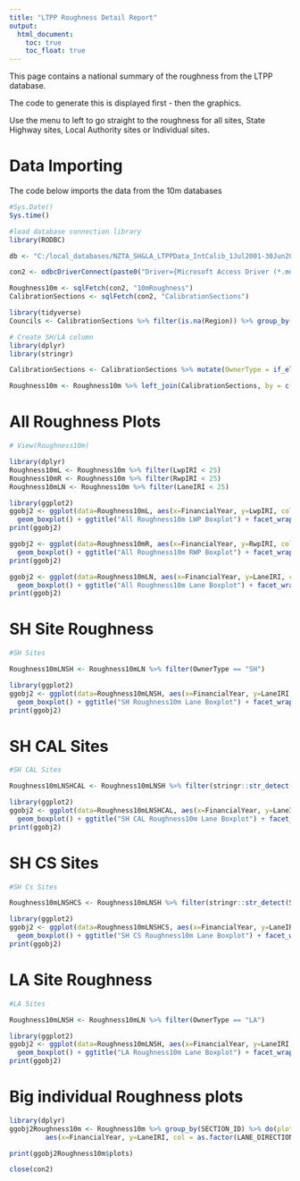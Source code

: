 ---
title: "LTPP Roughness Detail Report"
output:
  html_document:
    toc: true
    toc_float: true
---
This page contains a national summary of the roughness from the LTPP database.  

The code to generate this is displayed first - then the graphics.  
  
Use the menu to left to go straight to the roughness for all sites, State Highway sites, Local Authority sites or Individual sites.  

# Data Importing
The code below imports the data from the 10m databases

```{r import data, fig.height=40, fig.width=12, echo=TRUE}

#Sys.Date()
Sys.time()

#load database connection library
library(RODBC)

db <- "C:/local_databases/NZTA_SH&LA_LTPPData_IntCalib_1Jul2001-30Jun2021.mdb"

con2 <- odbcDriverConnect(paste0("Driver={Microsoft Access Driver (*.mdb, *.accdb)}; DBQ=", db))

Roughness10m <- sqlFetch(con2, "10mRoughness")
CalibrationSections <- sqlFetch(con2, "CalibrationSections")

library(tidyverse)
Councils <- CalibrationSections %>% filter(is.na(Region)) %>% group_by(NMA) %>% summarise()

# Create SH/LA column
library(dplyr)
library(stringr)

CalibrationSections <- CalibrationSections %>% mutate(OwnerType = if_else((str_detect(CAL_SECTION_ID, "CAL")|str_detect(CAL_SECTION_ID, "CS")), "SH", "LA"))

Roughness10m <- Roughness10m %>% left_join(CalibrationSections, by = c("SECTION_ID"="CAL_SECTION_ID"))
```

# All Roughness Plots

```{r plot Roughness10m on A3, fig.height=40, fig.width=12, echo=TRUE}

# View(Roughness10m)

library(dplyr)
Roughness10mL <- Roughness10m %>% filter(LwpIRI < 25)
Roughness10mR <- Roughness10m %>% filter(RwpIRI < 25)
Roughness10mLN <- Roughness10m %>% filter(LaneIRI < 25)

library(ggplot2)
ggobj2 <- ggplot(data=Roughness10mL, aes(x=FinancialYear, y=LwpIRI, col = as.factor(LANE_DIRECTION))) +
  geom_boxplot() + ggtitle("All Roughness10m LWP Boxplot") + facet_wrap(~SECTION_ID, ncol =5) + theme(axis.text.x=element_text(angle=90,hjust=1,vjust=0.5)) + labs(col = "I/D") + ylab("LWP Roughness (IRI)") + xlab("Financial Year") 
print(ggobj2)

ggobj2 <- ggplot(data=Roughness10mR, aes(x=FinancialYear, y=RwpIRI, col = as.factor(LANE_DIRECTION))) +
  geom_boxplot() + ggtitle("All Roughness10m RWP Boxplot") + facet_wrap(~SECTION_ID, ncol =5) + theme(axis.text.x=element_text(angle=90,hjust=1,vjust=0.5)) + labs(col = "I/D") + ylab("RWP Roughness (IRI)") + xlab("Financial Year") 
print(ggobj2)

ggobj2 <- ggplot(data=Roughness10mLN, aes(x=FinancialYear, y=LaneIRI, col = as.factor(LANE_DIRECTION))) +
  geom_boxplot() + ggtitle("All Roughness10m Lane Boxplot") + facet_wrap(~SECTION_ID, ncol =5) + theme(axis.text.x=element_text(angle=90,hjust=1,vjust=0.5)) + labs(col = "I/D") + ylab("Lane Roughness (IRI)") + xlab("Financial Year") 
print(ggobj2)
```

# SH Site Roughness

```{r plot Roughness10m SH Site on A3, fig.height=40, fig.width=12, echo=TRUE}

#SH Sites

Roughness10mLNSH <- Roughness10mLN %>% filter(OwnerType == "SH")

library(ggplot2)
ggobj2 <- ggplot(data=Roughness10mLNSH, aes(x=FinancialYear, y=LaneIRI, col = as.factor(LANE_DIRECTION))) +
  geom_boxplot() + ggtitle("SH Roughness10m Lane Boxplot") + facet_wrap(~SECTION_ID, ncol =5) + theme(axis.text.x=element_text(angle=90,hjust=1,vjust=0.5)) + labs(col = "I/D") + ylab("Lane Roughness (IRI)") + xlab("Financial Year") 
print(ggobj2)
```

# SH CAL Sites

```{r plot Roughness SH CAL Site on A3, fig.height=20, fig.width=12, echo=TRUE}

#SH CAL Sites

Roughness10mLNSHCAL <- Roughness10mLNSH %>% filter(stringr::str_detect(SECTION_ID, "CAL"))

library(ggplot2)
ggobj2 <- ggplot(data=Roughness10mLNSHCAL, aes(x=FinancialYear, y=LaneIRI, col = as.factor(LANE_DIRECTION))) +
  geom_boxplot() + ggtitle("SH CAL Roughness10m Lane Boxplot") + facet_wrap(~SECTION_ID, ncol =5) + theme(axis.text.x=element_text(angle=90,hjust=1,vjust=0.5)) + labs(col = "I/D") + ylab("Lane Roughness (IRI)") + xlab("Financial Year") 
print(ggobj2)
```

# SH CS Sites

```{r plot Roughness SH Cs Site on A3, fig.height=20, fig.width=12, echo=TRUE}

#SH Cs Sites

Roughness10mLNSHCS <- Roughness10mLNSH %>% filter(stringr::str_detect(SECTION_ID, "CS"))

library(ggplot2)
ggobj2 <- ggplot(data=Roughness10mLNSHCS, aes(x=FinancialYear, y=LaneIRI, col = as.factor(LANE_DIRECTION))) +
  geom_boxplot() + ggtitle("SH CS Roughness10m Lane Boxplot") + facet_wrap(~SECTION_ID, ncol =5) + theme(axis.text.x=element_text(angle=90,hjust=1,vjust=0.5)) + labs(col = "I/D") + ylab("Lane Roughness (IRI)") + xlab("Financial Year") 
print(ggobj2)
```

# LA Site Roughness

```{r plot Roughness10m LA Site on A3, fig.height=20, fig.width=12, echo=TRUE}

#LA Sites

Roughness10mLNSH <- Roughness10mLN %>% filter(OwnerType == "LA")

library(ggplot2)
ggobj2 <- ggplot(data=Roughness10mLNSH, aes(x=FinancialYear, y=LaneIRI, col = as.factor(LANE_DIRECTION))) +
  geom_boxplot() + ggtitle("LA Roughness10m Lane Boxplot") + facet_wrap(~SECTION_ID, ncol =5) + theme(axis.text.x=element_text(angle=90,hjust=1,vjust=0.5)) + labs(col = "I/D") + ylab("Lane Roughness (IRI)") + xlab("Financial Year") 
print(ggobj2)
```

# Big individual Roughness plots 

```{r plot  Big individual  Roughness plots , fig.height=12, fig.width=20, echo=TRUE}

library(dplyr)
ggobj2Roughness10m <- Roughness10m %>% group_by(SECTION_ID) %>% do(plots=ggplot(data=.) +
         aes(x=FinancialYear, y=LaneIRI, col = as.factor(LANE_DIRECTION)) +  geom_boxplot() + labs(col = "I/D") + ggtitle("Roughness - Lane IRI", subtitle = .$SECTION_ID) + ylab("Lane Roughness (IRI)") + xlab("Financial Year"))

print(ggobj2Roughness10m$plots)

close(con2)
```


